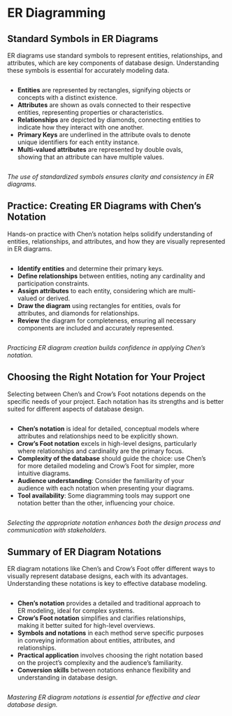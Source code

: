 
# ER Diagramming



## Standard Symbols in ER Diagrams

ER diagrams use standard symbols to represent entities, relationships, and attributes, which are key components of database design. Understanding these symbols is essential for accurately modeling data.

:::: {.columns}
::: {.column width=95%}

- **Entities** are represented by rectangles, signifying objects or concepts with a distinct existence.
- **Attributes** are shown as ovals connected to their respective entities, representing properties or characteristics.
- **Relationships** are depicted by diamonds, connecting entities to indicate how they interact with one another.
- **Primary Keys** are underlined in the attribute ovals to denote unique identifiers for each entity instance.
- **Multi-valued attributes** are represented by double ovals, showing that an attribute can have multiple values.
:::
::: {.column width=5%}

:::
::::

*The use of standardized symbols ensures clarity and consistency in ER diagrams.*




















## Practice: Creating ER Diagrams with Chen’s Notation

Hands-on practice with Chen’s notation helps solidify understanding of entities, relationships, and attributes, and how they are visually represented in ER diagrams.

:::: {.columns}
::: {.column width=95%}

- **Identify entities** and determine their primary keys.
- **Define relationships** between entities, noting any cardinality and participation constraints.
- **Assign attributes** to each entity, considering which are multi-valued or derived.
- **Draw the diagram** using rectangles for entities, ovals for attributes, and diamonds for relationships.
- **Review** the diagram for completeness, ensuring all necessary components are included and accurately represented.
:::
::: {.column width=5%}

:::
::::

*Practicing ER diagram creation builds confidence in applying Chen’s notation.*












## Choosing the Right Notation for Your Project

Selecting between Chen’s and Crow's Foot notations depends on the specific needs of your project. Each notation has its strengths and is better suited for different aspects of database design.

:::: {.columns}
::: {.column width=95%}

- **Chen’s notation** is ideal for detailed, conceptual models where attributes and relationships need to be explicitly shown.
- **Crow's Foot notation** excels in high-level designs, particularly where relationships and cardinality are the primary focus.
- **Complexity of the database** should guide the choice: use Chen’s for more detailed modeling and Crow's Foot for simpler, more intuitive diagrams.
- **Audience understanding**: Consider the familiarity of your audience with each notation when presenting your diagrams.
- **Tool availability**: Some diagramming tools may support one notation better than the other, influencing your choice.
:::
::: {.column width=5%}

:::
::::

*Selecting the appropriate notation enhances both the design process and communication with stakeholders.*




## Summary of ER Diagram Notations

ER diagram notations like Chen’s and Crow's Foot offer different ways to visually represent database designs, each with its advantages. Understanding these notations is key to effective database modeling.

:::: {.columns}
::: {.column width=95%}

- **Chen’s notation** provides a detailed and traditional approach to ER modeling, ideal for complex systems.
- **Crow's Foot notation** simplifies and clarifies relationships, making it better suited for high-level overviews.
- **Symbols and notations** in each method serve specific purposes in conveying information about entities, attributes, and relationships.
- **Practical application** involves choosing the right notation based on the project’s complexity and the audience’s familiarity.
- **Conversion skills** between notations enhance flexibility and understanding in database design.
:::
::: {.column width=5%}

:::
::::

*Mastering ER diagram notations is essential for effective and clear database design.*




